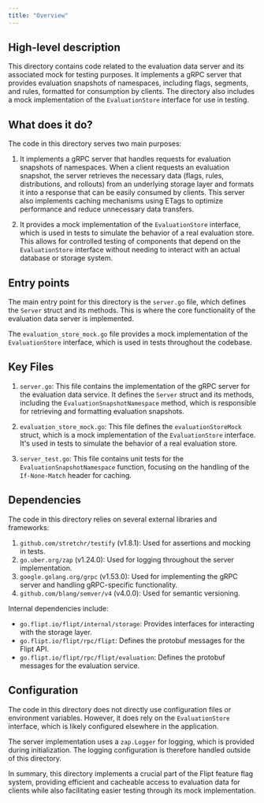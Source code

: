 ```yaml
---
title: "Overview"
---
```


## High-level description
This directory contains code related to the evaluation data server and its associated mock for testing purposes. It implements a gRPC server that provides evaluation snapshots of namespaces, including flags, segments, and rules, formatted for consumption by clients. The directory also includes a mock implementation of the `EvaluationStore` interface for use in testing.

## What does it do?
The code in this directory serves two main purposes:

1. It implements a gRPC server that handles requests for evaluation snapshots of namespaces. When a client requests an evaluation snapshot, the server retrieves the necessary data (flags, rules, distributions, and rollouts) from an underlying storage layer and formats it into a response that can be easily consumed by clients. This server also implements caching mechanisms using ETags to optimize performance and reduce unnecessary data transfers.

2. It provides a mock implementation of the `EvaluationStore` interface, which is used in tests to simulate the behavior of a real evaluation store. This allows for controlled testing of components that depend on the `EvaluationStore` interface without needing to interact with an actual database or storage system.

## Entry points
The main entry point for this directory is the `server.go` file, which defines the `Server` struct and its methods. This is where the core functionality of the evaluation data server is implemented.

The `evaluation_store_mock.go` file provides a mock implementation of the `EvaluationStore` interface, which is used in tests throughout the codebase.

## Key Files

1. `server.go`: This file contains the implementation of the gRPC server for the evaluation data service. It defines the `Server` struct and its methods, including the `EvaluationSnapshotNamespace` method, which is responsible for retrieving and formatting evaluation snapshots.

2. `evaluation_store_mock.go`: This file defines the `evaluationStoreMock` struct, which is a mock implementation of the `EvaluationStore` interface. It's used in tests to simulate the behavior of a real evaluation store.

3. `server_test.go`: This file contains unit tests for the `EvaluationSnapshotNamespace` function, focusing on the handling of the `If-None-Match` header for caching.

## Dependencies
The code in this directory relies on several external libraries and frameworks:

1. `github.com/stretchr/testify` (v1.8.1): Used for assertions and mocking in tests.
2. `go.uber.org/zap` (v1.24.0): Used for logging throughout the server implementation.
3. `google.golang.org/grpc` (v1.53.0): Used for implementing the gRPC server and handling gRPC-specific functionality.
4. `github.com/blang/semver/v4` (v4.0.0): Used for semantic versioning.

Internal dependencies include:
- `go.flipt.io/flipt/internal/storage`: Provides interfaces for interacting with the storage layer.
- `go.flipt.io/flipt/rpc/flipt`: Defines the protobuf messages for the Flipt API.
- `go.flipt.io/flipt/rpc/flipt/evaluation`: Defines the protobuf messages for the evaluation service.

## Configuration
The code in this directory does not directly use configuration files or environment variables. However, it does rely on the `EvaluationStore` interface, which is likely configured elsewhere in the application.

The server implementation uses a `zap.Logger` for logging, which is provided during initialization. The logging configuration is therefore handled outside of this directory.

In summary, this directory implements a crucial part of the Flipt feature flag system, providing efficient and cacheable access to evaluation data for clients while also facilitating easier testing through its mock implementation.